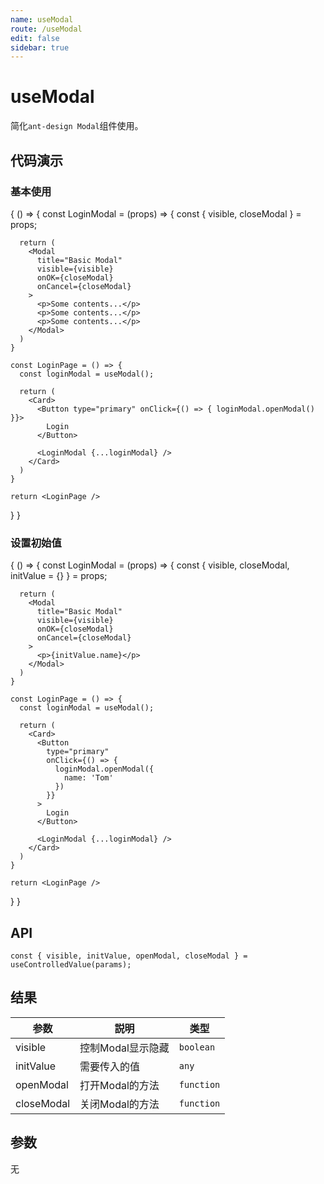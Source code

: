 ```yaml
---
name: useModal
route: /useModal
edit: false
sidebar: true
---
```



# useModal

简化`ant-design Modal`组件使用。

## 代码演示

### 基本使用

<Playground>
{
  () => {
    const LoginModal = (props) => {
      const { visible, closeModal } = props;

      return (
        <Modal
          title="Basic Modal"
          visible={visible}
          onOK={closeModal}
          onCancel={closeModal}
        >
          <p>Some contents...</p>
          <p>Some contents...</p>
          <p>Some contents...</p>
        </Modal>
      )
    }

    const LoginPage = () => {
      const loginModal = useModal();

      return (
        <Card>
          <Button type="primary" onClick={() => { loginModal.openModal() }}>
            Login
          </Button>

          <LoginModal {...loginModal} />
        </Card>
      )
    }

    return <LoginPage />
  }
}
</Playground>

### 设置初始值

<Playground>
{
  () => {
    const LoginModal = (props) => {
      const { visible, closeModal, initValue = {} } = props;

      return (
        <Modal
          title="Basic Modal"
          visible={visible}
          onOK={closeModal}
          onCancel={closeModal}
        >
          <p>{initValue.name}</p>
        </Modal>
      )
    }

    const LoginPage = () => {
      const loginModal = useModal();

      return (
        <Card>
          <Button
            type="primary"
            onClick={() => {
              loginModal.openModal({
                name: 'Tom'
              })
            }}
          >
            Login
          </Button>

          <LoginModal {...loginModal} />
        </Card>
      )
    }

    return <LoginPage />
  }
}
</Playground>


## API

```
const { visible, initValue, openModal, closeModal } = useControlledValue(params);
```

## 结果

|参数|説明|类型|
|------ |--------------|---------------|
|visible|控制Modal显示隐藏|`boolean`|
|initValue|需要传入的值|`any`|
|openModal|打开Modal的方法|`function`|
|closeModal|关闭Modal的方法|`function`|

## 参数

无
